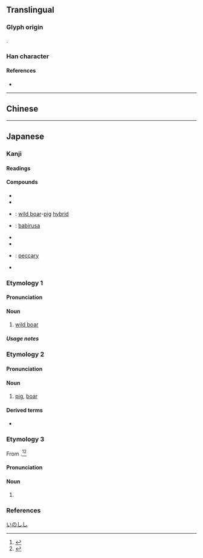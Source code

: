 {{character info/new}}
{{also|豬}}
==Translingual==

===Glyph origin===
{{Han etym}}
{{Han compound|犬|者|alt1=犭|c1=s|c2=p|ls=psc}}.

===Han character===
{{Han char|rn=94|rad=犬|as=08|sn=11|four=|canj=KHJKA|ids=⿰犭者}}

====References====
* {{Han ref|kx=0714.260|dkj=20511|dj=1126.240|hdz=21351.090|uh=732A|ud=29482}}

----

==Chinese==
{{zh-see|豬|sv}}

----

==Japanese==

===Kanji===
{{ja-kanji|grade=|rs=犬08}}

====Readings====
{{ja-readings
|goon=ちょ
|kanon=ちょ
|kun=いのしし-<ゐのしし-, い-
}}

====Compounds====
{{der-top|Compounds}}
* {{ja-r|猪首|いくび}}
* {{ja-r|猪武者|いのししむしゃ}}
* {{ja-r|猪豚|いのぶた}}: [[wild boar]]-[[pig]] [[hybrid]]
* {{ja-r|鹿猪|しかいのしし}}: [[babirusa]]
* {{ja-r|猪口|ちょこ}}
* {{ja-r|猪突|ちょとつ}}
* {{ja-r|臍猪|へそいのしし}}: [[peccary]]
* {{ja-r|野猪|やちょ}}
{{der-bottom}}

{{wikipedia|lang=ja}}

===Etymology 1===
{{ja-kanjitab|いのしし|yomi=k}}

====Pronunciation====
{{ja-pron|yomi=k|いのしし|acc=3|acc_ref=DJR,NHK}}

====Noun====
{{ja-noun|いのしし|イノシシ|hhira=ゐのしし}}

# [[wild boar]]

=====Usage notes=====
{{U:ja:biology|イノシシ}}

===Etymology 2===
{{ja-kanjitab|い|yomi=k}}

====Pronunciation====
{{ja-pron|yomi=k|い}}

====Noun====
{{ja-noun|い|hhira=ゐ}}

# [[pig]], [[boar]]

====Derived terms====
* {{ja-r|亥|い}}

===Etymology 3===
{{ja-kanjitab|しし|yomi=irr}}
From {{m|ja|肉|tr=shishi||meat, flesh}}.<ref name="KDJ">{{R:Kokugo Dai Jiten}}</ref><ref name="DJR">{{R:Daijirin}}</ref>

====Pronunciation====
{{ja-pron|yomi=irr|しし|acc=1|acc_ref=DJR,NHK}}

====Noun====
{{ja-noun|しし}}

# {{alternative spelling of|獣|lang=ja}}

===References===
<references/>

[[Category:ja:Pigs|いのしし]]